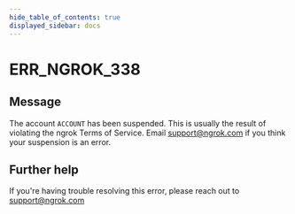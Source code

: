 ```yaml
---
hide_table_of_contents: true
displayed_sidebar: docs
---
```



# ERR_NGROK_338

## Message

The account `ACCOUNT` has been suspended.
This is usually the result of violating the ngrok Terms of Service.
Email support@ngrok.com if you think your suspension is an error.

<ErrorDetails error="err_ngrok_338" />

## Further help

If you're having trouble resolving this error, please reach out to [support@ngrok.com](mailto:support@ngrok.com?subject=Help%20with%20ERR_NGROK_338)
